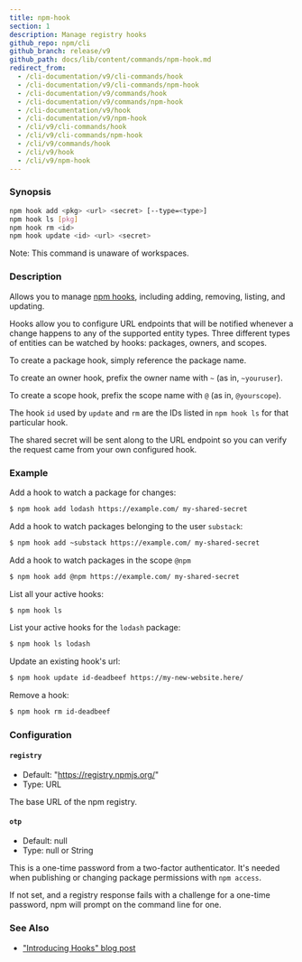 ```yaml
---
title: npm-hook
section: 1
description: Manage registry hooks
github_repo: npm/cli
github_branch: release/v9
github_path: docs/lib/content/commands/npm-hook.md
redirect_from:
  - /cli-documentation/v9/cli-commands/hook
  - /cli-documentation/v9/cli-commands/npm-hook
  - /cli-documentation/v9/commands/hook
  - /cli-documentation/v9/commands/npm-hook
  - /cli-documentation/v9/hook
  - /cli-documentation/v9/npm-hook
  - /cli/v9/cli-commands/hook
  - /cli/v9/cli-commands/npm-hook
  - /cli/v9/commands/hook
  - /cli/v9/hook
  - /cli/v9/npm-hook
---
```


### Synopsis

```bash
npm hook add <pkg> <url> <secret> [--type=<type>]
npm hook ls [pkg]
npm hook rm <id>
npm hook update <id> <url> <secret>
```

Note: This command is unaware of workspaces.

### Description

Allows you to manage [npm hooks](https://blog.npmjs.org/post/145260155635/introducing-hooks-get-notifications-of-npm), including adding, removing, listing, and updating.

Hooks allow you to configure URL endpoints that will be notified whenever a change happens to any of the supported entity types. Three different types of entities can be watched by hooks: packages, owners, and scopes.

To create a package hook, simply reference the package name.

To create an owner hook, prefix the owner name with `~` (as in, `~youruser`).

To create a scope hook, prefix the scope name with `@` (as in, `@yourscope`).

The hook `id` used by `update` and `rm` are the IDs listed in `npm hook ls` for that particular hook.

The shared secret will be sent along to the URL endpoint so you can verify the request came from your own configured hook.

### Example

Add a hook to watch a package for changes:

```bash
$ npm hook add lodash https://example.com/ my-shared-secret
```

Add a hook to watch packages belonging to the user `substack`:

```bash
$ npm hook add ~substack https://example.com/ my-shared-secret
```

Add a hook to watch packages in the scope `@npm`

```bash
$ npm hook add @npm https://example.com/ my-shared-secret
```

List all your active hooks:

```bash
$ npm hook ls
```

List your active hooks for the `lodash` package:

```bash
$ npm hook ls lodash
```

Update an existing hook's url:

```bash
$ npm hook update id-deadbeef https://my-new-website.here/
```

Remove a hook:

```bash
$ npm hook rm id-deadbeef
```

### Configuration

#### `registry`

- Default: "https://registry.npmjs.org/"
- Type: URL

The base URL of the npm registry.

#### `otp`

- Default: null
- Type: null or String

This is a one-time password from a two-factor authenticator. It's needed when publishing or changing package permissions with `npm access`.

If not set, and a registry response fails with a challenge for a one-time password, npm will prompt on the command line for one.

### See Also

- ["Introducing Hooks" blog post](https://blog.npmjs.org/post/145260155635/introducing-hooks-get-notifications-of-npm)
